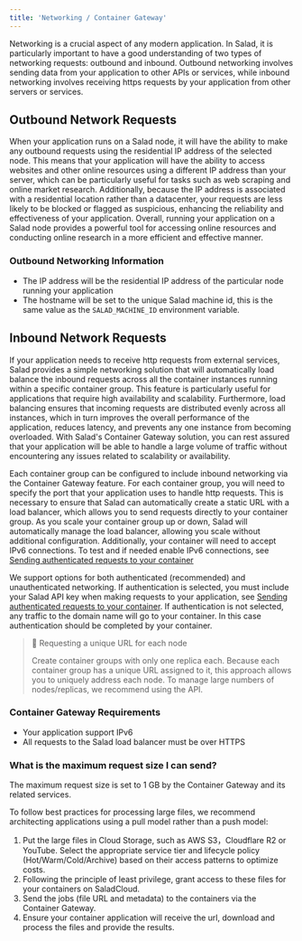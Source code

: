 ```yaml
---
title: 'Networking / Container Gateway'
---
```


Networking is a crucial aspect of any modern application. In Salad, it is particularly important to have a good
understanding of two types of networking requests: outbound and inbound. Outbound networking involves sending data from
your application to other APIs or services, while inbound networking involves receiving https requests by your
application from other servers or services.

## Outbound Network Requests

When your application runs on a Salad node, it will have the ability to make any outbound requests using the residential
IP address of the selected node. This means that your application will have the ability to access websites and other
online resources using a different IP address than your server, which can be particularly useful for tasks such as web
scraping and online market research. Additionally, because the IP address is associated with a residential location
rather than a datacenter, your requests are less likely to be blocked or flagged as suspicious, enhancing the
reliability and effectiveness of your application. Overall, running your application on a Salad node provides a powerful
tool for accessing online resources and conducting online research in a more efficient and effective manner.

### Outbound Networking Information

- The IP address will be the residential IP address of the particular node running your application
- The hostname will be set to the unique Salad machine id, this is the same value as the `SALAD_MACHINE_ID` environment
  variable.

## Inbound Network Requests

If your application needs to receive http requests from external services, Salad provides a simple networking solution
that will automatically load balance the inbound requests across all the container instances running within a specific
container group. This feature is particularly useful for applications that require high availability and scalability.
Furthermore, load balancing ensures that incoming requests are distributed evenly across all instances, which in turn
improves the overall performance of the application, reduces latency, and prevents any one instance from becoming
overloaded. With Salad's Container Gateway solution, you can rest assured that your application will be able to handle a
large volume of traffic without encountering any issues related to scalability or availability.

Each container group can be configured to include inbound networking via the Container Gateway feature. For each
container group, you will need to specify the port that your application uses to handle http requests. This is necessary
to ensure that Salad can automatically create a static URL with a load balancer, which allows you to send requests
directly to your container group. As you scale your container group up or down, Salad will automatically manage the load
balancer, allowing you scale without additional configuration. Additionally, your container will need to accept IPv6
connections. To test and if needed enable IPv6 connections, see
[Sending authenticated requests to your container](/products/sce/gateway/sending-requests)

We support options for both authenticated (recommended) and unauthenticated networking. If authentication is selected,
you must include your Salad API key when making requests to your application, see
[Sending authenticated requests to your container](/products/sce/gateway/sending-requests). If authentication is not
selected, any traffic to the domain name will go to your container. In this case authentication should be completed by
your container.

> 📘 Requesting a unique URL for each node
>
> Create container groups with only one replica each. Because each container group has a unique URL assigned to it, this
> approach allows you to uniquely address each node. To manage large numbers of nodes/replicas, we recommend using the
> API.

### Container Gateway Requirements

- Your application support IPv6
- All requests to the Salad load balancer must be over HTTPS

### What is the maximum request size I can send?

The maximum request size is set to 1 GB by the Container Gateway and its related services.

To follow best practices for processing large files, we recommend architecting applications using a pull model rather
than a push model:

1. Put the large files in Cloud Storage, such as AWS S3，Cloudflare R2 or YouTube. Select the appropriate service tier
   and lifecycle policy (Hot/Warm/Cold/Archive) based on their access patterns to optimize costs.
2. Following the principle of least privilege, grant access to these files for your containers on SaladCloud.
3. Send the jobs (file URL and metadata) to the containers via the Container Gateway.
4. Ensure your container application will receive the url, download and process the files and provide the results.
